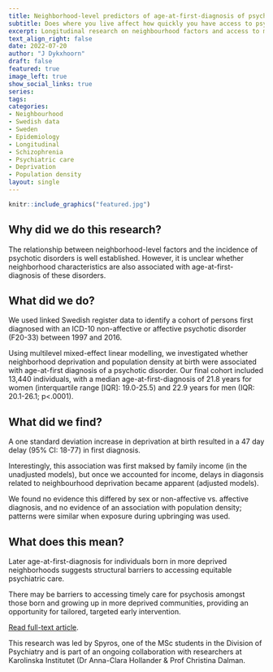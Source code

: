 ```yaml
---
title: Neighborhood-level predictors of age-at-first-diagnosis of psychotic disorders
subtitle: Does where you live affect how quickly you have access to psychiatric are?
excerpt: Longitudinal research on neighbourhood factors and access to mental health care, led by MSc student Spyros Spyridonidis.
text_align_right: false
date: 2022-07-20
author: "J Dykxhoorn"
draft: false
featured: true
image_left: true
show_social_links: true
series:
tags: 
categories:
- Neighbourhood
- Swedish data
- Sweden
- Epidemiology
- Longitudinal
- Schizophrenia
- Psychiatric care
- Deprivation
- Population density
layout: single
---
```


```r
knitr::include_graphics("featured.jpg")
```

## Why did we do this research?
The relationship between neighborhood-level factors and the incidence of psychotic disorders is well established. However, it is unclear whether neighborhood characteristics are also associated with age-at-first-diagnosis of these disorders.


## What did we do? 
We used linked Swedish register data to identify a cohort of persons first diagnosed with an ICD-10 non-affective or affective psychotic disorder (F20-33) between 1997 and 2016. 

Using multilevel mixed-effect linear modelling, we investigated whether neighborhood deprivation and population density at birth were associated with age-at-first diagnosis of a psychotic disorder. 
Our final cohort included 13,440 individuals, with a median age-at-first-diagnosis of 21.8 years for women (interquartile range [IQR]: 19.0-25.5) and 22.9 years for men (IQR: 20.1-26.1; p<.0001).

## What did we find? 
A one standard deviation increase in deprivation at birth resulted in a 47 day delay (95% CI: 18-77) in first diagnosis. 

Interestingly, this association was first maksed by family income (in the unadjusted models), but once we accounted for income, delays in diagonsis related to neighbourhood deprivation became apparent (adjusted models).

We found no evidence this differed by sex or non-affective vs. affective diagnosis, and no evidence of an association with population density; patterns were similar when exposure during upbringing was used.


## What does this mean?
Later age-at-first-diagnosis for individuals born in more deprived neighborhoods suggests structural barriers to accessing equitable psychiatric care.

There may be barriers to accessing timely care for psychosis amongst those born and growing up in more deprived communities, providing an opportunity for tailored, targeted early intervention.


[Read full-text article](https://academic.oup.com/schizbullopen/article/3/1/sgac045/6640228). 

This research was led by Spyros, one of the MSc students in the Division of Psychiatry and is part of an ongoing collaboration with researchers at Karolinska Institutet (Dr Anna-Clara Hollander & Prof Christina Dalman.




